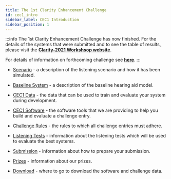 ```yaml
---
title: The 1st Clarity Enhancement Challenge
id: cec1_intro
sidebar_label: CEC1 Introduction
sidebar_position: 1
---
```


:::info
The 1st Clarity Enhancement Challenge has now finished. For the details of the systems that were submitted and to see the table of results, please visit the <b><a href="https://claritychallenge.org/clarity2021-workshop/">Clarity-2021 Workshsop website</a></b>.

For details of information on forthcoming challenge see <b><a href="https://claritychallenge.org/timeline">here</a></b>.
:::

- [Scenario](./cec1_scenario) - a description of the listening scenario and how it has been simulated.
  
- [Baseline System](./cec1_baseline) - a description of the baseline hearing aid model.
  
- [CEC1 Data](./cec1_data) - the data that can be used to train and evaluate your system during development.
  
- [CEC1 Software](./cec1_software) - the software tools that we are providing to help you build and evaluate a challenge entry.
- [Challenge Rules](./cec1_rules) - the rules to which all challenge entries must adhere.
  
- [Listening Tests](./cec1_listening_tests) - information about the listening tests which will be used to evaluate the best systems.
  
- [Submission](./cec1_submission) - information about how to prepare your submission.

- [Prizes](./cec1_prizes) - information about our prizes.

- [Download](./cec1_download) - where to go to download the software and challenge data.
